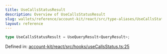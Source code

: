 ```yaml
---
title: UseCallsStatusResult
description: Overview of UseCallsStatusResult
slug: wallets/reference/account-kit/react/src/type-aliases/UseCallsStatusResult
layout: reference
---
```


```ts
type UseCallsStatusResult = UseQueryResult<QueryResult>;
```

Defined in: [account-kit/react/src/hooks/useCallsStatus.ts:25](https://github.com/alchemyplatform/aa-sdk/blob/da19afd63b0ba06a4de95b0d2d7871f64d546304/account-kit/react/src/hooks/useCallsStatus.ts#L25)
